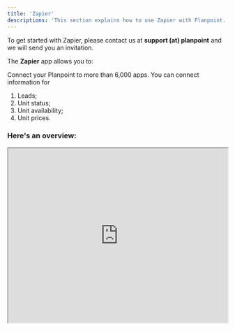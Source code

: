 ```yaml
---
title: 'Zapier'
descriptions: 'This section explains how to use Zapier with Planpoint.'
---
```


<Note>To get started with Zapier, please contact us at **support (at) planpoint** and we will send you an invitation.</Note>

The **Zapier** app allows you to:

Connect your Planpoint to more than 6,000 apps. You can connect information for
1. Leads;
2. Unit status;
3. Unit availability;
3. Unit prices.

### Here's an overview:

<iframe src="https://streamable.com/e/yxybhe" width="100%" height="400px"> </iframe>